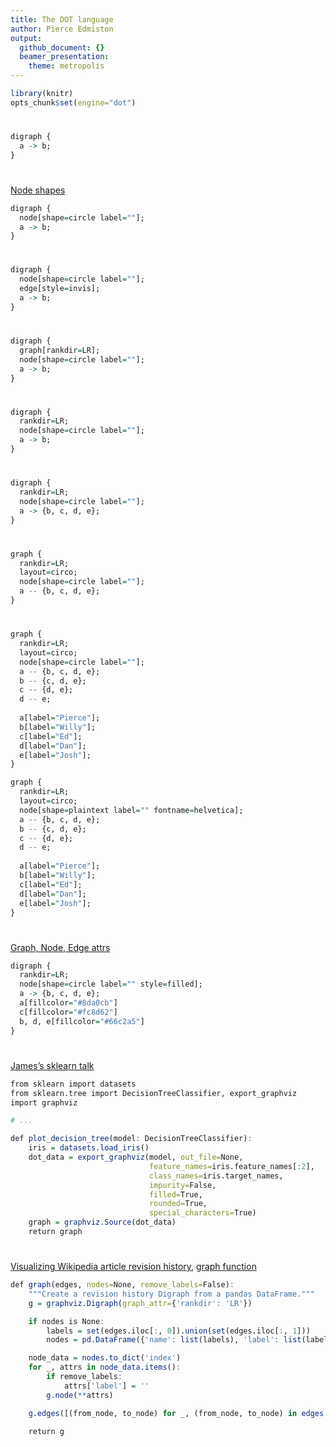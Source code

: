 ```yaml
---
title: The DOT language
author: Pierce Edmiston
output:
  github_document: {}
  beamer_presentation:
    theme: metropolis
---
```

```r
library(knitr)
opts_chunk$set(engine="dot")
```

#

```r
digraph {
  a -> b;
}
```

#

[Node shapes](https://graphviz.gitlab.io/_pages/doc/info/shapes.html)

```r
digraph {
  node[shape=circle label=""];
  a -> b;
}
```

#

```r
digraph {
  node[shape=circle label=""];
  edge[style=invis];
  a -> b;
}
```

#

```r
digraph {
  graph[rankdir=LR];
  node[shape=circle label=""];
  a -> b;
}
```

#

```r
digraph {
  rankdir=LR;
  node[shape=circle label=""];
  a -> b;
}
```

#

```r
digraph {
  rankdir=LR;
  node[shape=circle label=""];
  a -> {b, c, d, e};
}
```

#

```r
graph {
  rankdir=LR;
  layout=circo;
  node[shape=circle label=""];
  a -- {b, c, d, e};
}
```

#

```r
graph {
  rankdir=LR;
  layout=circo;
  node[shape=circle label=""];
  a -- {b, c, d, e};
  b -- {c, d, e};
  c -- {d, e};
  d -- e;
  
  a[label="Pierce"];
  b[label="Willy"];
  c[label="Ed"];
  d[label="Dan"];
  e[label="Josh"];
}
```

```r
graph {
  rankdir=LR;
  layout=circo;
  node[shape=plaintext label="" fontname=helvetica];
  a -- {b, c, d, e};
  b -- {c, d, e};
  c -- {d, e};
  d -- e;
  
  a[label="Pierce"];
  b[label="Willy"];
  c[label="Ed"];
  d[label="Dan"];
  e[label="Josh"];
}
```

#

[Graph, Node, Edge attrs](https://graphviz.gitlab.io/_pages/doc/info/attrs.html)

```r
digraph {
  rankdir=LR;
  node[shape=circle label="" style=filled];
  a -> {b, c, d, e};
  a[fillcolor="#8da0cb"]
  c[fillcolor="#fc8d62"]
  b, d, e[fillcolor="#66c2a5"]
}
```

#

[James's sklearn talk](https://jrbourbeau.github.io/madpy-ml-sklearn-2018/#/0/24)

```r
from sklearn import datasets
from sklearn.tree import DecisionTreeClassifier, export_graphviz
import graphviz

# ...

def plot_decision_tree(model: DecisionTreeClassifier):
    iris = datasets.load_iris()
    dot_data = export_graphviz(model, out_file=None,
                               feature_names=iris.feature_names[:2],
                               class_names=iris.target_names,
                               impurity=False,
                               filled=True,
                               rounded=True,
                               special_characters=True)
    graph = graphviz.Source(dot_data)
    return graph
```

#

[Visualizing Wikipedia article revision history](https://github.com/evoapps/wikivision/blob/master/notebooks/visualizing-article-histories.ipynb), [graph function](https://github.com/evoapps/wikivision/blob/master/wikivision/view.py#L21)

```r
def graph(edges, nodes=None, remove_labels=False):
    """Create a revision history Digraph from a pandas DataFrame."""
    g = graphviz.Digraph(graph_attr={'rankdir': 'LR'})

    if nodes is None:
        labels = set(edges.iloc[:, 0]).union(set(edges.iloc[:, 1]))
        nodes = pd.DataFrame({'name': list(labels), 'label': list(labels)})

    node_data = nodes.to_dict('index')
    for _, attrs in node_data.items():
        if remove_labels:
            attrs['label'] = ''
        g.node(**attrs)

    g.edges([(from_node, to_node) for _, (from_node, to_node) in edges.iterrows()])

    return g
```